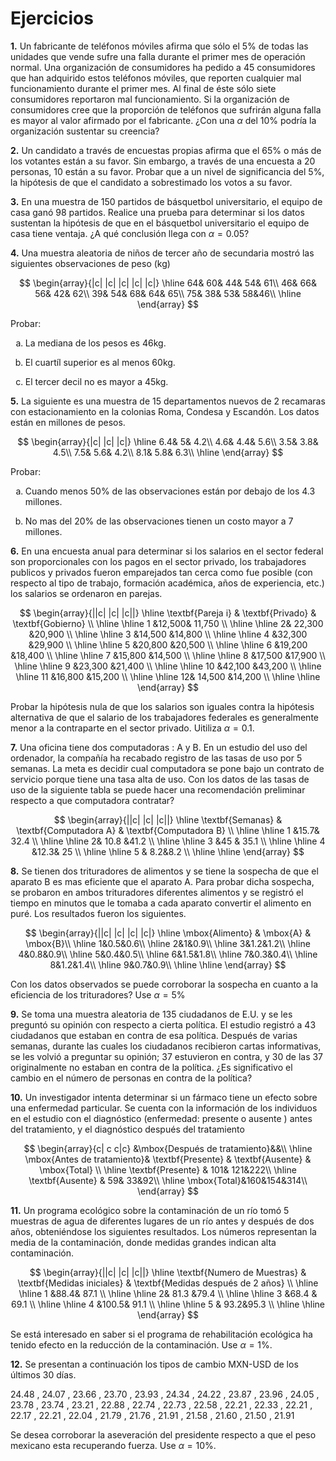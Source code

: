 # Ejercicios
**1.** Un fabricante de teléfonos móviles afirma que sólo el 5% de todas las unidades que vende sufre una falla durante el primer mes de operación normal. Una organización de consumidores ha pedido a 45 consumidores que han adquirido estos teléfonos móviles, que reporten cualquier mal funcionamiento durante el primer mes. Al final de éste sólo siete consumidores reportaron mal funcionamiento. Si la organización de consumidores cree que la proporción de teléfonos que sufrirán alguna falla es mayor al valor afirmado por el fabricante. ¿Con una $\alpha$ del 10% podría la organización sustentar su creencia?

**2.** Un candidato a través de encuestas propias afirma que el 65% o más de los votantes están a su favor. Sin embargo, a través de una encuesta a 20 personas, 10 están a su favor. Probar que a un nivel de significancia del 5%, la hipótesis de que el candidato a sobrestimado los votos a su favor.

**3.** En una muestra de 150 partidos de básquetbol universitario, el equipo de casa ganó 98 partidos. Realice una prueba para determinar si los datos sustentan la hipótesis de que en el básquetbol universitario el equipo de casa tiene ventaja. ¿A qué conclusión llega con $\alpha= 0.05$?

**4.** Una muestra aleatoria de niños de tercer año de secundaria mostró las siguientes observaciones de peso (kg)

$$
\begin{array}{|c| |c| |c| |c| |c|} 
\hline
64&	60&	44&	54&	61\\
46&	66&	56&	42&	62\\
39&	54&	68&	64&	65\\
75&	38&	53&	58&46\\
\hline
\end{array}
$$

Probar:

a)	La mediana de los pesos es 46kg.

b)	El cuartíl superior es al menos 60kg.

c)	El tercer decil no es mayor a 45kg.

**5.** La siguiente es una muestra de 15 departamentos nuevos de 2 recamaras con estacionamiento en la colonias Roma, Condesa y Escandón. Los datos están en millones de pesos.

$$
\begin{array}{|c| |c| |c|} 
\hline
6.4&	5&	4.2\\
4.6&	4.4&	5.6\\
3.5&	3.8&	4.5\\
7.5&	5.6&	4.2\\
8.1&	5.8&	6.3\\
\hline
\end{array}
$$

Probar:

a) Cuando menos 50% de las observaciones están por debajo de los 4.3 millones.

b) No mas del 20% de las observaciones tienen un costo mayor a 7 millones.


**6.** En una encuesta anual para determinar si los salarios en el sector federal son proporcionales con los pagos en el sector privado, los trabajadores publicos y privados fueron emparejados tan cerca como fue posible (con respecto al tipo de trabajo, formación académica, años de experiencia, etc.) los salarios se ordenaron en parejas.

$$
\begin{array}{||c| |c| |c||} 
\hline 
\textbf{Pareja i}  & \textbf{Privado} & \textbf{Gobierno} \\ 
\hline
\hline
1 &12,500& 11,750 \\
\hline
\hline
2& 22,300 &20,900 \\
\hline
\hline
3 &14,500 &14,800 \\
\hline
\hline
4 &32,300 &29,900 \\
\hline
\hline
5 &20,800 &20,500 \\
\hline
\hline
6 &19,200 &18,400 \\
\hline
\hline
7 &15,800 &14,500 \\
\hline
\hline
8 &17,500 &17,900 \\
\hline
\hline
9 &23,300 &21,400 \\
\hline
\hline
10 &42,100 &43,200 \\
\hline
\hline
11 &16,800 &15,200 \\
\hline
\hline
12& 14,500 &14,200 \\
\hline
\hline
\end{array}
$$

Probar la hipótesis nula de que los salarios son iguales contra la hipótesis alternativa de que el salario de los trabajadores federales es generalmente menor a la contraparte en el sector privado. Uitiliza $\alpha=0.1$.

**7.** Una oficina tiene dos computadoras : A y B. En un estudio del uso del ordenador, la compañía ha recabado registro de las tasas de uso por 5 semanas. La meta es decidir cual computadora se pone bajo un contrato de servicio porque tiene una tasa alta de uso. Con los datos de las tasas de uso de la siguiente tabla se puede hacer una recomendación preliminar respecto a que computadora contratar?

$$
\begin{array}{||c| |c| |c||} 
\hline 
\textbf{Semanas} & \textbf{Computadora A} & \textbf{Computadora B} \\ 
\hline
\hline
1 &15.7& 32.4 \\
\hline
\hline
2& 10.8 &41.2 \\
\hline
\hline
3 &45   & 35.1 \\
\hline
\hline
4 &12.3& 25 \\
\hline
\hline
5 & 8.2&8.2 \\
\hline
\hline
\end{array}
$$


**8.** Se tienen dos trituradores de alimentos y se tiene la sospecha de que el aparato B es mas eficiente que el aparato A. Para probar dicha sospecha, se probaron en ambos trituradores diferentes alimentos y se registró el tiempo en minutos que le tomaba a cada aparato convertir el alimento en puré. Los resultados fueron los siguientes.


$$
\begin{array}{||c| |c| |c| |c|} 
\hline 
\mbox{Alimento} & \mbox{A} & \mbox{B}\\
 \hline
1&0.5&0.6\\
 \hline
2&1&0.9\\
 \hline
3&1.2&1.2\\
 \hline
4&0.8&0.9\\
 \hline
5&0.4&0.5\\
 \hline
6&1.5&1.8\\
 \hline
7&0.3&0.4\\
 \hline
8&1.2&1.4\\
 \hline
9&0.7&0.9\\
\hline
\hline
\end{array}
$$

Con los datos observados se puede corroborar la sospecha en cuanto a la eficiencia de los trituradores? Use $\alpha=5\%$

**9.** Se toma una muestra aleatoria de 135 ciudadanos de E.U. y se les preguntó su opinión con respecto a cierta política. El estudio registró a 43 ciudadanos que estaban en contra de esa política. Después de varias semanas, durante las cuales los ciudadanos recibieron cartas informativas, se les volvió a preguntar su opinión; 37 estuvieron en contra, y 30 de las 37 originalmente no estaban en contra de la política. ¿Es significativo el cambio en el número de personas en contra de la política?

**10.**  Un investigador intenta determinar si un fármaco tiene un efecto sobre una enfermedad particular. Se cuenta con la información de los individuos en el estudio con el diagnóstico (enfermedad: presente o ausente ) antes del tratamiento, y el diagnóstico después del tratamiento

$$
\begin{array}{c| c c|c} 
&\mbox{Después de tratamiento}&&\\
\hline
\mbox{Antes de tratamiento}& \textbf{Presente} & \textbf{Ausente} & \mbox{Total} \\  
\hline
\textbf{Presente} & 101& 121&222\\
\hline
\textbf{Ausente} & 59& 33&92\\
\hline
\mbox{Total}&160&154&314\\
\end{array}
$$

**11.** Un programa ecológico sobre la contaminación de un río tomó 5 muestras de agua de  diferentes lugares de un río antes y después de dos años, obteniéndose los siguientes resultados. Los números representan la media de la contaminación, donde medidas grandes indican alta contaminación.

$$
\begin{array}{||c| |c| |c||} 
\hline 
\textbf{Numero de Muestras} & \textbf{Medidas iniciales} & \textbf{Medidas después de 2 años}  \\  
\hline
\hline
1 &88.4& 87.1 \\
\hline
\hline
2& 81.3 &79.4 \\
\hline
\hline
3 &68.4 & 69.1 \\
\hline
\hline
4 &100.5& 91.1 \\
\hline
\hline
5 & 93.2&95.3 \\
\hline
\hline
\end{array}
$$

Se está interesado en saber si el programa de rehabilitación ecológica ha tenido efecto en la reducción de la contaminación. Use $\alpha =1\%$.

**12.** Se presentan a continuación los tipos de cambio MXN-USD de los últimos 30 días.

24.48	,
24.07	,
23.66	,
23.70	,
23.93	,
24.34	,
24.22	,
23.87	,
23.96	,
24.05	,
23.78	,
23.74	,
23.21	,
22.88	,
22.74	,
22.73	,
22.58	,
22.21	,
22.33	,
22.21	,
22.17	,
22.21	,
22.04	,
21.79	,
21.76	,
21.91	,
21.58	,
21.60	,
21.50	,
21.91


Se desea corroborar la aseveración del presidente respecto a que el peso mexicano esta recuperando fuerza. Use $\alpha=10\%$.


